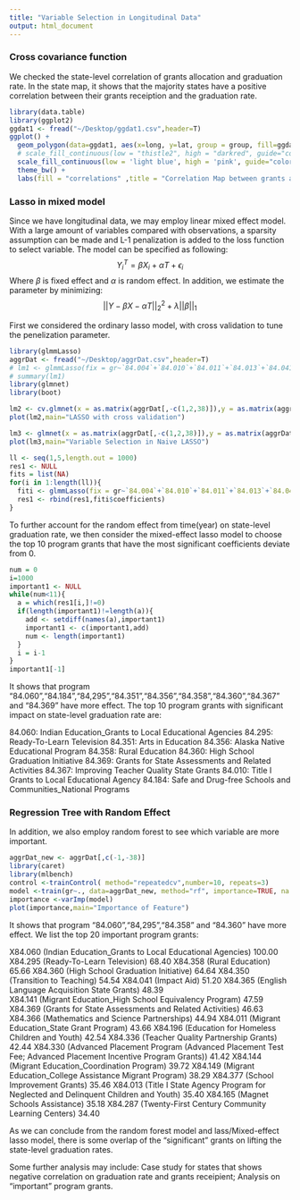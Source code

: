 ```yaml
---
title: "Variable Selection in Longitudinal Data"
output: html_document
---
```



### Cross covariance function

We checked the state-level correlation of grants allocation and graduation rate.
In the state map, it shows that the majority states have a positive correlation
between their grants receiption and the graduation rate.

```r
library(data.table)
library(ggplot2)
ggdat1 <- fread("~/Desktop/ggdat1.csv",header=T)
ggplot() + 
  geom_polygon(data=ggdat1, aes(x=long, y=lat, group = group, fill=ggdat1$rho),colour="white") + 
  # scale_fill_continuous(low = "thistle2", high = "darkred", guide="colorbar") +
  scale_fill_continuous(low = 'light blue', high = 'pink', guide="colorbar") +
  theme_bw() + 
  labs(fill = "correlations" ,title = "Correlation Map between grants and graduation rate", x="", y="")
```


### Lasso in mixed model

Since we have longitudinal data, we may employ linear mixed effect model. With a large amount of variables compared with observations, a sparsity assumption can be made and L-1 penalization is added to the loss function to select variable. The model can be specified as following:
$$Y_i^T=\beta X_i+\alpha T+\epsilon_i$$
Where $\beta$ is fixed effect and $\alpha$ is random effect. In addition, we estimate the parameter by minimizing:
$$||Y-\beta X-\alpha T||_2^2+\lambda||\beta||_1$$

First we considered the ordinary lasso model, with cross validation to tune the penelization parameter.
```r
library(glmmLasso)
aggrDat <- fread("~/Desktop/aggrDat.csv",header=T)
# lm1 <- glmmLasso(fix = gr~`84.004`+`84.010`+`84.011`+`84.013`+`84.041`+`84.060`+`84.141`+`84.144`+`84.149`+`84.165`+`84.184`+`84.196`+`84.215`+`84.282`+`84.287`+`84.295`+`84.299`+`84.330`+`84.336`+`84.350`+`84.351`+`84.354`+`84.356`+`84.358`+`84.360`+`84.362`+`84.363`+`84.365`+`84.366`+`84.367`+`84.368`+`84.369`+`84.371`+`84.374`+`84.377`,rnd = list(region=~1+year), lambda = 2.2, data = aggrDat)
# summary(lm1)
library(glmnet)
library(boot)

lm2 <- cv.glmnet(x = as.matrix(aggrDat[,-c(1,2,38)]),y = as.matrix(aggrDat[,2]),family = 'gaussian',alpha = 1)
plot(lm2,main="LASSO with cross validation")

lm3 <- glmnet(x = as.matrix(aggrDat[,-c(1,2,38)]),y = as.matrix(aggrDat[,2]),family = 'gaussian',alpha = 1,lambda = c(exp(-6),1))
plot(lm3,main="Variable Selection in Naive LASSO")

ll <- seq(1,5,length.out = 1000)
res1 <- NULL
fits = list(NA)
for(i in 1:length(ll)){
  fiti <- glmmLasso(fix = gr~`84.004`+`84.010`+`84.011`+`84.013`+`84.041`+`84.060`+`84.141`+`84.144`+`84.149`+`84.165`+`84.184`+`84.196`+`84.215`+`84.282`+`84.287`+`84.295`+`84.299`+`84.330`+`84.336`+`84.350`+`84.351`+`84.354`+`84.356`+`84.358`+`84.360`+`84.362`+`84.363`+`84.365`+`84.366`+`84.367`+`84.368`+`84.369`+`84.371`+`84.374`+`84.377`,rnd = list(region=~1+year), lambda = ll[i], data = aggrDat)
  res1 <- rbind(res1,fiti$coefficients)
}
```


To further account for the random effect from time(year) on state-level graduation rate, we then consider the mixed-effect lasso model to choose the top 10 program grants that have the most significant coefficients deviate from 0.

```r
num = 0
i=1000
important1 <- NULL
while(num<11){
  a = which(res1[i,]!=0)
  if(length(important1)!=length(a)){
    add <- setdiff(names(a),important1)
    important1 <- c(important1,add)
    num <- length(important1)
  }
  i = i-1
}
important1[-1]

```

It shows that program "84.060","84.184","84,295","84.351","84.356","84.358","84.360","84.367" and "84.369" have more effect.
The top 10 program grants with significant impact on state-level graduation rate are:

84.060: Indian Education_Grants to Local Educational Agencies
84.295: Ready-To-Learn Television
84.351: Arts in Education
84.356: Alaska Native Educational Program
84.358: Rural Education
84.360: High School Graduation Initiative
84.369: Grants for State Assessments and Related Activities
84.367: Improving Teacher Quality State Grants
84.010: Title I Grants to Local Educational Agency
84.184: Safe and Drug-free Schools and Communities_National Programs

### Regression Tree with Random Effect

In addition, we also employ random forest to see which variable are more important.

```r
aggrDat_new <- aggrDat[,c(-1,-38)]
library(caret)
library(mlbench)
control <-trainControl( method="repeatedcv",number=10, repeats=3)
model <-train(gr~., data=aggrDat_new, method="rf", importance=TRUE, na.action=na.exclude, preProcess="scale", trControl=control)
importance <-varImp(model)
plot(importance,main="Importance of Feature")
```

It shows that program "84.060","84,295","84.358" and "84.360" have more effect.
We list the top 20 important program grants:

X84.060 (Indian Education_Grants to Local Educational Agencies)  100.00
X84.295 (Ready-To-Learn Television)  68.40
X84.358 (Rural Education)  65.66
X84.360 (High School Graduation Initiative)  64.64
X84.350 (Transition to Teaching)  54.54
X84.041  (Impact Aid) 51.20
X84.365 (English Language Acquisition State Grants)   48.39  
X84.141 (Migrant Education_High School Equivalency Program)  47.59
X84.369 (Grants for State Assessments and Related Activities)  46.63
X84.366  (Mathematics and Science Partnerships) 44.94
X84.011 (Migrant Education_State Grant Program)  43.66
X84.196 (Education for Homeless Children and Youth) 42.54
X84.336 (Teacher Quality Partnership Grants) 42.44
X84.330 (Advanced Placement Program (Advanced Placement Test Fee; Advanced Placement Incentive Program Grants))  41.42
X84.144 (Migrant Education_Coordination Program)  39.72
X84.149 (Migrant Education_College Assistance Migrant Program)  38.29
X84.377 (School Improvement Grants)  35.46
X84.013 (Title I State Agency Program for Neglected and Delinquent Children and Youth)  35.40
X84.165 (Magnet Schools Assistance)  35.18
X84.287 (Twenty-First Century Community Learning Centers)  34.40

As we can conclude from the random forest model and lass/Mixed-effect lasso model, there is some overlap of the "significant" grants on lifting the state-level graduation rates.

Some further analysis may include:
Case study for states that shows negative correlation on graduation rate and grants receipient;
Analysis on "important" program grants.
